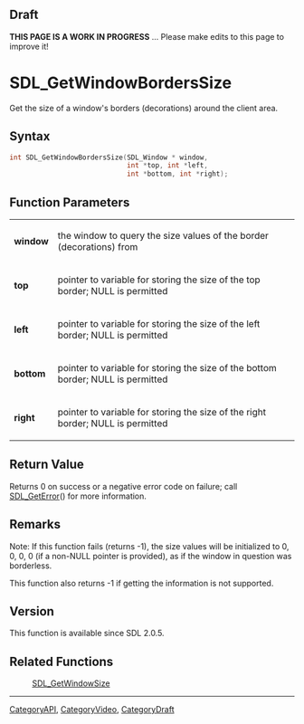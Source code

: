 
== Draft ==


'''THIS PAGE IS A WORK IN PROGRESS''' ... Please make edits to this page to improve it!



<!-- #*^*^*^*^*See https://wiki.libsdl.org/SGFunctions for details on editing this page*^*^*^*^* -->


= SDL_GetWindowBordersSize =

Get the size of a window's borders (decorations) around the client area.

== Syntax ==

<syntaxhighlight lang='c'>
int SDL_GetWindowBordersSize(SDL_Window * window,
                             int *top, int *left,
                             int *bottom, int *right);
</syntaxhighlight>

== Function Parameters ==

{|
|'''window'''
|the window to query the size values of the border (decorations) from
|-
|'''top'''
|pointer to variable for storing the size of the top border; NULL is permitted
|-
|'''left'''
|pointer to variable for storing the size of the left border; NULL is permitted
|-
|'''bottom'''
|pointer to variable for storing the size of the bottom border; NULL is permitted
|-
|'''right'''
|pointer to variable for storing the size of the right border; NULL is permitted
|}

== Return Value ==

Returns 0 on success or a negative error code on failure; call
[[SDL_GetError]]() for more information.



== Remarks ==

Note: If this function fails (returns -1), the size values will be
initialized to 0, 0, 0, 0 (if a non-NULL pointer is provided), as if the
window in question was borderless.

This function also returns -1 if getting the information is not supported.

== Version ==

This function is available since SDL 2.0.5.



== Related Functions ==

:[[SDL_GetWindowSize]]

----
[[CategoryAPI]], [[CategoryVideo]], [[CategoryDraft]]
<!-- #See the Style Guide for instructions on editing the footer. -->


